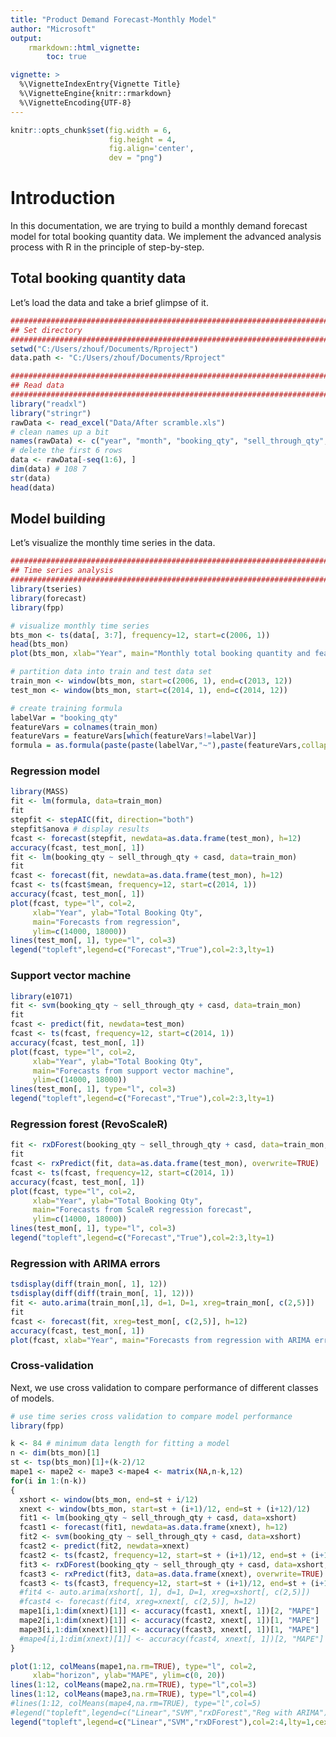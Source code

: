 ```yaml
---
title: "Product Demand Forecast-Monthly Model"
author: "Microsoft"
output: 
    rmarkdown::html_vignette:
        toc: true

vignette: >
  %\VignetteIndexEntry{Vignette Title}
  %\VignetteEngine{knitr::rmarkdown}
  %\VignetteEncoding{UTF-8}
---
```



```r

knitr::opts_chunk$set(fig.width = 6,
                      fig.height = 4,
                      fig.align='center',
                      dev = "png")

```

# Introduction
In this documentation, we are trying to build a monthly demand forecast model for total booking quantity data. We implement the advanced analysis process with R in the principle of step-by-step. 

## Total booking quantity data
Let's load the data and take a brief glimpse of it. 
```r
##########################################################################
## Set directory
##########################################################################
setwd("C:/Users/zhouf/Documents/Rproject")
data.path <- "C:/Users/zhouf/Documents/Rproject"
```

```r
##########################################################################
## Read data
##########################################################################
library("readxl")
library("stringr")
rawData <- read_excel("Data/After scramble.xls")
# clean names up a bit
names(rawData) <- c("year", "month", "booking_qty", "sell_through_qty", "doi", "cogs", "casd")
# delete the first 6 rows
data <- rawData[-seq(1:6), ]
dim(data) # 108 7
str(data)
head(data)
```

## Model building

Let's visualize the monthly time series in the data.

```r
##########################################################################
## Time series analysis
##########################################################################
library(tseries)
library(forecast)
library(fpp)

# visualize monthly time series 
bts_mon <- ts(data[, 3:7], frequency=12, start=c(2006, 1))
head(bts_mon)
plot(bts_mon, xlab="Year", main="Monthly total booking quantity and features")

# partition data into train and test data set
train_mon <- window(bts_mon, start=c(2006, 1), end=c(2013, 12))
test_mon <- window(bts_mon, start=c(2014, 1), end=c(2014, 12))

# create training formula
labelVar = "booking_qty"
featureVars = colnames(train_mon)
featureVars = featureVars[which(featureVars!=labelVar)]
formula = as.formula(paste(paste(labelVar,"~"),paste(featureVars,collapse="+")))
```

### Regression model
```r
library(MASS)
fit <- lm(formula, data=train_mon)
fit
stepfit <- stepAIC(fit, direction="both")
stepfit$anova # display results 
fcast <- forecast(stepfit, newdata=as.data.frame(test_mon), h=12)
accuracy(fcast, test_mon[, 1])
fit <- lm(booking_qty ~ sell_through_qty + casd, data=train_mon)
fit
fcast <- forecast(fit, newdata=as.data.frame(test_mon), h=12)
fcast <- ts(fcast$mean, frequency=12, start=c(2014, 1))
accuracy(fcast, test_mon[, 1])
plot(fcast, type="l", col=2,
     xlab="Year", ylab="Total Booking Qty",
     main="Forecasts from regression",
     ylim=c(14000, 18000))
lines(test_mon[, 1], type="l", col=3)
legend("topleft",legend=c("Forecast","True"),col=2:3,lty=1)
```


### Support vector machine
```r
library(e1071)
fit <- svm(booking_qty ~ sell_through_qty + casd, data=train_mon)
fit
fcast <- predict(fit, newdata=test_mon)
fcast <- ts(fcast, frequency=12, start=c(2014, 1))
accuracy(fcast, test_mon[, 1])
plot(fcast, type="l", col=2,
     xlab="Year", ylab="Total Booking Qty",
     main="Forecasts from support vector machine",
     ylim=c(14000, 18000))
lines(test_mon[, 1], type="l", col=3)
legend("topleft",legend=c("Forecast","True"),col=2:3,lty=1)
```

### Regression forest (RevoScaleR)
```r
fit <- rxDForest(booking_qty ~ sell_through_qty + casd, data=train_mon, reportProgress=0)
fit
fcast <- rxPredict(fit, data=as.data.frame(test_mon), overwrite=TRUE)
fcast <- ts(fcast, frequency=12, start=c(2014, 1))
accuracy(fcast, test_mon[, 1])
plot(fcast, type="l", col=2,
     xlab="Year", ylab="Total Booking Qty",
     main="Forecasts from ScaleR regression forecast",
     ylim=c(14000, 18000))
lines(test_mon[, 1], type="l", col=3)
legend("topleft",legend=c("Forecast","True"),col=2:3,lty=1)
```

### Regression with ARIMA errors

```r
tsdisplay(diff(train_mon[, 1], 12))
tsdisplay(diff(diff(train_mon[, 1], 12)))
fit <- auto.arima(train_mon[,1], d=1, D=1, xreg=train_mon[, c(2,5)])
fit
fcast <- forecast(fit, xreg=test_mon[, c(2,5)], h=12)
accuracy(fcast, test_mon[, 1])
plot(fcast, xlab="Year", main="Forecasts from regression with ARIMA errors")
```

### Cross-validation
Next, we use cross validation to compare performance of different classes of models.

```r
# use time series cross validation to compare model performance
library(fpp)

k <- 84 # minimum data length for fitting a model
n <- dim(bts_mon)[1]
st <- tsp(bts_mon)[1]+(k-2)/12
mape1 <- mape2 <- mape3 <-mape4 <- matrix(NA,n-k,12)
for(i in 1:(n-k))
{
  xshort <- window(bts_mon, end=st + i/12)
  xnext <- window(bts_mon, start=st + (i+1)/12, end=st + (i+12)/12)
  fit1 <- lm(booking_qty ~ sell_through_qty + casd, data=xshort)
  fcast1 <- forecast(fit1, newdata=as.data.frame(xnext), h=12)
  fit2 <- svm(booking_qty ~ sell_through_qty + casd, data=xshort)
  fcast2 <- predict(fit2, newdata=xnext)
  fcast2 <- ts(fcast2, frequency=12, start=st + (i+1)/12, end=st + (i+12)/12)
  fit3 <- rxDForest(booking_qty ~ sell_through_qty + casd, data=xshort, reportProgress=0)
  fcast3 <- rxPredict(fit3, data=as.data.frame(xnext), overwrite=TRUE)
  fcast3 <- ts(fcast3, frequency=12, start=st + (i+1)/12, end=st + (i+12)/12)
  #fit4 <- auto.arima(xshort[, 1], d=1, D=1, xreg=xshort[, c(2,5)])
  #fcast4 <- forecast(fit4, xreg=xnext[, c(2,5)], h=12)
  mape1[i,1:dim(xnext)[1]] <- accuracy(fcast1, xnext[, 1])[2, "MAPE"]
  mape2[i,1:dim(xnext)[1]] <- accuracy(fcast2, xnext[, 1])[1, "MAPE"]
  mape3[i,1:dim(xnext)[1]] <- accuracy(fcast3, xnext[, 1])[1, "MAPE"]
  #mape4[i,1:dim(xnext)[1]] <- accuracy(fcast4, xnext[, 1])[2, "MAPE"]
}

plot(1:12, colMeans(mape1,na.rm=TRUE), type="l", col=2, 
     xlab="horizon", ylab="MAPE", ylim=c(0, 20))
lines(1:12, colMeans(mape2,na.rm=TRUE), type="l",col=3)
lines(1:12, colMeans(mape3,na.rm=TRUE), type="l",col=4)
#lines(1:12, colMeans(mape4,na.rm=TRUE), type="l",col=5)
#legend("topleft",legend=c("Linear","SVM","rxDForest","Reg with ARIMA"),col=2:5,lty=1,cex=0.5)
legend("topleft",legend=c("Linear","SVM","rxDForest"),col=2:4,lty=1,cex=0.5)
```




